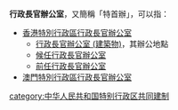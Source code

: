 '''行政長官辦公室'''，又簡稱「特首辦」，可以指：
* [[香港特別行政區行政長官辦公室|香港特別行政區行政長官辦公室]]
** [[行政長官辦公室_(建築物)|行政長官辦公室 (建築物)]]，其辦公地點
** [[候任行政長官辦公室|候任行政長官辦公室]]
** [[前任行政長官辦公室|前任行政長官辦公室]]
* [[澳門特別行政區行政長官辦公室|澳門特別行政區行政長官辦公室]]
{{disambig|Cat=七字組織機構消歧義}}
[[category:中华人民共和国特别行政区共同建制|category:中华人民共和国特别行政区共同建制]]